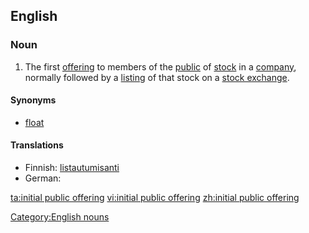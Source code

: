 {{wikipedia}}
==English==

===Noun===
{{infl|en|noun|head=[[initial]] [[public]] [[offering]]|abbreviated as|IPO}}

# {{US}} The first [[offering]] to members of the [[public]] of [[stock]] in a [[company]], normally followed by a [[listing]] of that stock on a [[stock exchange]].

====Synonyms====
* [[float]]

====Translations====
* Finnish: [[listautumisanti]]
* German: {{t+|de|Börsengang}}

[[Category:English nouns]]

[[ta:initial public offering]]
[[vi:initial public offering]]
[[zh:initial public offering]]